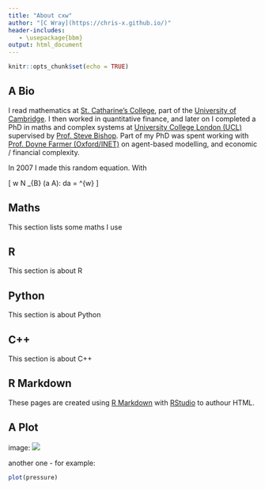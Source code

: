 ```yaml
---
title: "About cxw"
author: "[C Wray](https://chris-x.github.io/)"
header-includes:
   - \usepackage{bbm}
output: html_document
---
```


```r
knitr::opts_chunk$set(echo = TRUE)
```
## A Bio
I read mathematics at [St. Catharine's College](http://www.caths.cam.ac.uk/), part of the [University of Cambridge](https://www.cam.ac.uk/). I then worked in quantitative finance, and later on I completed a PhD in maths and complex systems at [University College London (UCL)](http://www.ucl.ac.uk/) supervised by [Prof. Steve Bishop](https://www.ucl.ac.uk/maths/steven-bishop). Part of my PhD was spent working with [Prof. Doyne Farmer (Oxford/INET)](http://www.oxfordmartin.ox.ac.uk/people/407) on agent-based modelling, and economic / financial complexity.

In 2007 I made this random equation. With 

\[
w \not \sim N \int_{B} \mathbb{P}(a \in A)\: da = \pi^{w}
\]

## Maths

This section lists some maths I use

## R

This section is about R

## Python

This section is about Python

## C++

This section is about C++

## R Markdown

These pages are created using [R Markdown](<http://rmarkdown.rstudio.com>) with [RStudio](https://www.rstudio.com/) to authour HTML.


## A Plot

image: ![](images/fig_5_NEW.png) 


another one - for example:

```r
plot(pressure)
```

